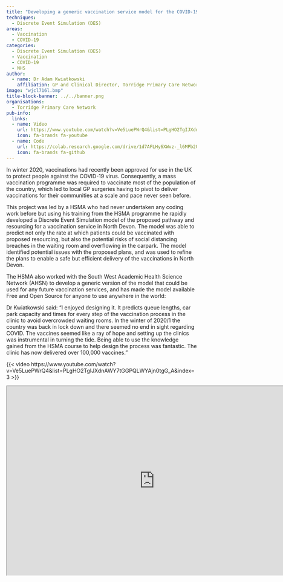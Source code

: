 ```yaml
---
title: "Developing a generic vaccination service model for the COVID-19 pandemic and beyond"
techniques:
  - Discrete Event Simulation (DES)
areas:
  - Vaccination
  - COVID-19
categories:
  - Discrete Event Simulation (DES)
  - Vaccination
  - COVID-19
  - NHS
author:
  - name: Dr Adam Kwiatkowski
    affiliation: GP and Clinical Director, Torridge Primary Care Network
image: "wjcl716l.bmp"
title-block-banner: ../../banner.png
organisations:
  - Torridge Primary Care Network
pub-info:
  links:
  - name: Video
    url: https://www.youtube.com/watch?v=Ve5LuePWrQ4&list=PLgHO2TgIJXdnAWY7tGGPQLWYAjn0tgG_A&index=3
    icon: fa-brands fa-youtube
  - name: Code
    url: https://colab.research.google.com/drive/1d7AFLHy6XWvz-_l6MPb2U2bOew6lwk5f?invite=CM3zt9AG
    icon: fa-brands fa-github
---
```


In winter 2020, vaccinations had recently been approved for use in the UK to protect people against the COVID-19 virus. Consequently, a mass vaccination programme was required to vaccinate most of the population of the country, which led to local GP surgeries having to pivot to deliver vaccinations for their communities at a scale and pace never seen before.

This project was led by a HSMA who had never undertaken any coding work before but using his training from the HSMA programme he rapidly developed a Discrete Event Simulation model of the proposed pathway and resourcing for a vaccination service in North Devon. The model was able to predict not only the rate at which patients could be vaccinated with proposed resourcing, but also the potential risks of social distancing breaches in the waiting room and overflowing in the carpark. The model identified potential issues with the proposed plans, and was used to refine the plans to enable a safe but efficient delivery of the vaccinations in North Devon.

The HSMA also worked with the South West Academic Health Science Network (AHSN) to develop a generic version of the model that could be used for any future vaccination services, and has made the model available Free and Open Source for anyone to use anywhere in the world:

Dr Kwiatkowski said:
“I enjoyed designing it. It predicts queue lengths, car park capacity and times for every step of the vaccination process in the clinic to avoid overcrowded waiting rooms. In the winter of 2020/1 the country was back in lock down and there seemed no end in sight regarding COVID. The vaccines seemed like a ray of hope and setting up the clinics was instrumental in turning the tide. Being able to use the knowledge gained from the HSMA course to help design the process was fantastic. The clinic has now delivered over 100,000 vaccines.”

{{< video https://www.youtube.com/watch?v=Ve5LuePWrQ4&list=PLgHO2TgIJXdnAWY7tGGPQLWYAjn0tgG_A&index=3 >}}

```{=html}
<iframe width="780" height="500" src="https://colab.research.google.com/drive/1d7AFLHy6XWvz-_l6MPb2U2bOew6lwk5f?invite=CM3zt9AG" title="Code"></iframe>
```
